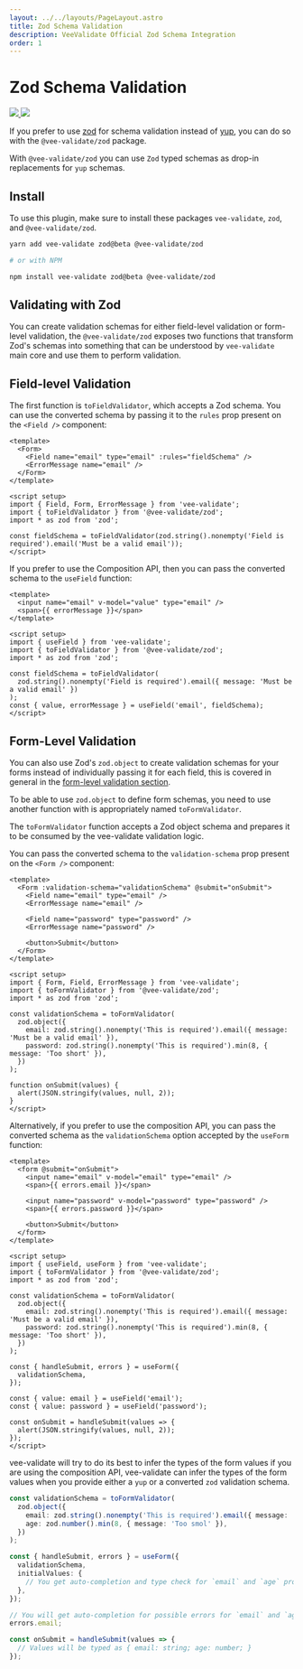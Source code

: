 ```yaml
---
layout: ../../layouts/PageLayout.astro
title: Zod Schema Validation
description: VeeValidate Official Zod Schema Integration
order: 1
---
```



# Zod Schema Validation

<div class="mb-10 w-full flex items-center justify-center">
  <a href="https://vee-validate.logaretm.com/v4/guide/global-validators" target="_blank">
    <img class="h-40" src="https://github.com/logaretm/vee-validate/raw/main/logo.png" />
  </a>

  <a class="ml-4" href="https://vee-validate.logaretm.com/v4/guide/global-validators" target="_blank">
    <img class="h-40" src="https://github.com/colinhacks/zod/raw/master/logo.svg" />
  </a>
</div>

If you prefer to use [zod](https://github.com/colinhacks/zod) for schema validation instead of [yup](https://github.com/jquense/yup), you can do so with the `@vee-validate/zod` package.

With `@vee-validate/zod` you can use `Zod` typed schemas as drop-in replacements for `yup` schemas.

## Install

To use this plugin, make sure to install these packages `vee-validate`, `zod`, and `@vee-validate/zod`.

```sh
yarn add vee-validate zod@beta @vee-validate/zod

# or with NPM

npm install vee-validate zod@beta @vee-validate/zod
```

## Validating with Zod

You can create validation schemas for either field-level validation or form-level validation, the `@vee-validate/zod` exposes two functions that transform Zod's schemas into something that can be understood by `vee-validate` main core and use them to perform validation.

## Field-level Validation

The first function is `toFieldValidator`, which accepts a Zod schema. You can use the converted schema by passing it to the `rules` prop present on the `<Field />` component:

```vue
<template>
  <Form>
    <Field name="email" type="email" :rules="fieldSchema" />
    <ErrorMessage name="email" />
  </Form>
</template>

<script setup>
import { Field, Form, ErrorMessage } from 'vee-validate';
import { toFieldValidator } from '@vee-validate/zod';
import * as zod from 'zod';

const fieldSchema = toFieldValidator(zod.string().nonempty('Field is required').email('Must be a valid email'));
</script>
```

If you prefer to use the Composition API, then you can pass the converted schema to the `useField` function:

```vue
<template>
  <input name="email" v-model="value" type="email" />
  <span>{{ errorMessage }}</span>
</template>

<script setup>
import { useField } from 'vee-validate';
import { toFieldValidator } from '@vee-validate/zod';
import * as zod from 'zod';

const fieldSchema = toFieldValidator(
  zod.string().nonempty('Field is required').email({ message: 'Must be a valid email' })
);
const { value, errorMessage } = useField('email', fieldSchema);
</script>
```

## Form-Level Validation

You can also use Zod's `zod.object` to create validation schemas for your forms instead of individually passing it for each field, this is covered in general in the [form-level validation section](/guide/components/validation).

To be able to use `zod.object` to define form schemas, you need to use another function with is appropriately named `toFormValidator`.

The `toFormValidator` function accepts a Zod object schema and prepares it to be consumed by the vee-validate validation logic.

You can pass the converted schema to the `validation-schema` prop present on the `<Form />` component:

```vue
<template>
  <Form :validation-schema="validationSchema" @submit="onSubmit">
    <Field name="email" type="email" />
    <ErrorMessage name="email" />

    <Field name="password" type="password" />
    <ErrorMessage name="password" />

    <button>Submit</button>
  </Form>
</template>

<script setup>
import { Form, Field, ErrorMessage } from 'vee-validate';
import { toFormValidator } from '@vee-validate/zod';
import * as zod from 'zod';

const validationSchema = toFormValidator(
  zod.object({
    email: zod.string().nonempty('This is required').email({ message: 'Must be a valid email' }),
    password: zod.string().nonempty('This is required').min(8, { message: 'Too short' }),
  })
);

function onSubmit(values) {
  alert(JSON.stringify(values, null, 2));
}
</script>
```

Alternatively, if you prefer to use the composition API, you can pass the converted schema as the `validationSchema` option accepted by the `useForm` function:

```vue
<template>
  <form @submit="onSubmit">
    <input name="email" v-model="email" type="email" />
    <span>{{ errors.email }}</span>

    <input name="password" v-model="password" type="password" />
    <span>{{ errors.password }}</span>

    <button>Submit</button>
  </form>
</template>

<script setup>
import { useField, useForm } from 'vee-validate';
import { toFormValidator } from '@vee-validate/zod';
import * as zod from 'zod';

const validationSchema = toFormValidator(
  zod.object({
    email: zod.string().nonempty('This is required').email({ message: 'Must be a valid email' }),
    password: zod.string().nonempty('This is required').min(8, { message: 'Too short' }),
  })
);

const { handleSubmit, errors } = useForm({
  validationSchema,
});

const { value: email } = useField('email');
const { value: password } = useField('password');

const onSubmit = handleSubmit(values => {
  alert(JSON.stringify(values, null, 2));
});
</script>
```

<DocTip title="TypeScript Form Values Inference">

vee-validate will try to do its best to infer the types of the form values if you are using the composition API, vee-validate can infer the types of the form values when you provide either a `yup` or a converted `zod` validation schema.

```ts
const validationSchema = toFormValidator(
  zod.object({
    email: zod.string().nonempty('This is required').email({ message: 'Must be a valid email' }),
    age: zod.number().min(8, { message: 'Too smol' }),
  })
);

const { handleSubmit, errors } = useForm({
  validationSchema,
  initialValues: {
    // You get auto-completion and type check for `email` and `age` properties
  },
});

// You will get auto-completion for possible errors for `email` and `age`
errors.email;

const onSubmit = handleSubmit(values => {
  // Values will be typed as { email: string; age: number; }
});
```

</DocTip>
